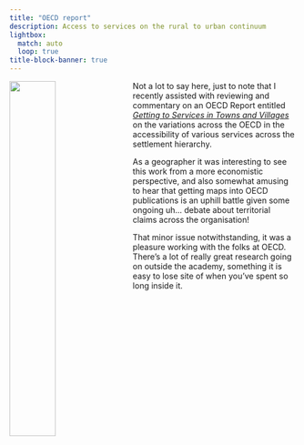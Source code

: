 ```yaml
---
title: "OECD report"
description: Access to services on the rural to urban continuum
lightbox:
  match: auto
  loop: true
title-block-banner: true
---
```


![](oecd-rural-services-report-cover.png){style="float:left;width:40%; padding:0px 15px 15px 0px;"}Not a lot to say here, just to note that I recently assisted with reviewing and commentary on an OECD Report entitled [_Getting to Services in Towns and Villages_](https://www.oecd.org/en/publications/getting-to-services-in-towns-and-villages_df1e9b88-en.html) on the variations across the OECD in the accessibility of various services across the settlement hierarchy.

As a geographer it was interesting to see this work from a more economistic perspective, and also somewhat amusing to hear that getting maps into OECD publications is an uphill battle given some ongoing uh... debate about territorial claims across the organisation!

That minor issue notwithstanding, it was a pleasure working with the folks at OECD. There's a lot of really great research going on outside the academy, something it is easy to lose site of when you've spent so long inside it.